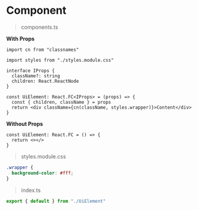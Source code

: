 # Component

> components.ts

**With Props**

```tsx
import cn from "classnames"

import styles from "./styles.module.css"

interface IProps {
  className?: string
  children: React.ReactNode
}

const UiElement: React.FC<IProps> = (props) => {
  const { children, className } = props
  return <div className={cn(className, styles.wrapper)}>Content</div>
}
```

**Without Props**

```tsx
const UiElement: React.FC = () => {
  return <></>
}
```

> styles.module.css

```css
.wrapper {
  background-color: #fff;
}
```

> index.ts

```ts
export { default } from "./UiElement"
```
